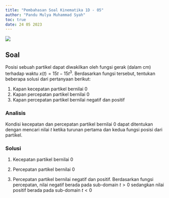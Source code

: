 ```yaml
---
title: "Pembahasan Soal Kinematika 1D - 05"
author: "Pandu Mulya Muhammad Syah"
toc: true
date: 24 05 2023
---
```


![](img/tb-kinematik-1d-05.png)

## Soal

Posisi sebuah partikel dapat diwakilkan oleh fungsi gerak (dalam cm) terhadap waktu $x(t) = 15t - 15t^3$. Berdasarkan fungsi tersebut, tentukan beberapa solusi dari pertanyaan berikut:

1. Kapan kecepatan partikel bernilai 0
2. Kapan percepatan partikel bernilai 0
3. Kapan percepatan partikel bernilai negatif dan positif



### Analisis

Kondisi kecepatan dan percepatan partikel bernilai 0 dapat ditentukan dengan mencari nilai $t$ ketika turunan pertama dan kedua fungsi posisi dari partikel.

### Solusi

1. Kecepatan partikel bernilai 0

```{=tex}
\begin{align*}
v(t) &= x'(t)\\
v(t) &= 15 - 15t^2\\
0 &= 15 - 15t^2\\
0 &= 1 - t^2\\
t &= \pm 1
\end{align*}
```

2. Percepatan partikel bernilai 0

```{=tex}
\begin{align*}
a(t) &= v'(t)\\
a(t) &= - 30t\\
0 &= - 30t\\
t &= 0
\end{align*}
```

3. Percepatan partikel bernilai negatif dan positif. Berdasarkan fungsi percepatan, nilai negatif berada pada sub-domain $t>0$ sedangkan nilai positif berada pada sub-domain $t<0$



